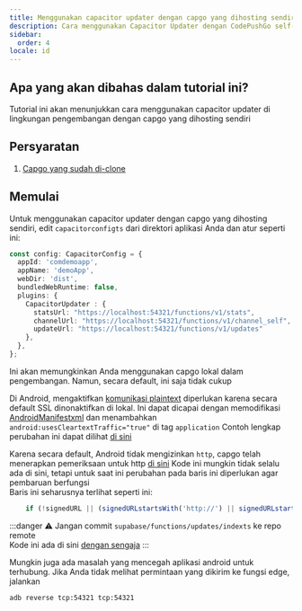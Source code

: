 ```yaml
---
title: Menggunakan capacitor updater dengan capgo yang dihosting sendiri
description: Cara menggunakan Capacitor Updater dengan CodePushGo self-hosted
sidebar:
  order: 4
locale: id
---
```


## Apa yang akan dibahas dalam tutorial ini?

Tutorial ini akan menunjukkan cara menggunakan capacitor updater di lingkungan pengembangan dengan capgo yang dihosting sendiri

## Persyaratan

1. [Capgo yang sudah di-clone](https://github.com/Cap-go/capgo)

## Memulai

Untuk menggunakan capacitor updater dengan capgo yang dihosting sendiri, edit `capacitorconfigts` dari direktori aplikasi Anda dan atur seperti ini:

```ts
const config: CapacitorConfig = {
  appId: 'comdemoapp',
  appName: 'demoApp',
  webDir: 'dist',
  bundledWebRuntime: false,
  plugins: {
    CapacitorUpdater : {
      statsUrl: "https://localhost:54321/functions/v1/stats",
      channelUrl: "https://localhost:54321/functions/v1/channel_self",
      updateUrl: "https://localhost:54321/functions/v1/updates"
    },
  },
};
```

Ini akan memungkinkan Anda menggunakan capgo lokal dalam pengembangan. Namun, secara default, ini saja tidak cukup

Di Android, mengaktifkan [komunikasi plaintext](https://developerandroidcom/topic/security/risks/cleartext) diperlukan karena secara default SSL dinonaktifkan di lokal.
Ini dapat dicapai dengan memodifikasi [AndroidManifestxml](https://github.com/Cap-go/capacitor-updater/blob/main/android/src/main/AndroidManifestxml) dan menambahkan `android:usesCleartextTraffic="true"` di tag `application`
Contoh lengkap perubahan ini dapat dilihat [di sini](https://gistgithubcom/WcaleNieWolny/061a015acdebe35eaf3afd7030797701)

Karena secara default, Android tidak mengizinkan `http`, capgo telah menerapkan pemeriksaan untuk http [di sini](https://github.com/Cap-go/capgo/blob/4cce6c0707d745faa2afbab643e636bad927c602/supabase/functions/updates/indexts#L396)
Kode ini mungkin tidak selalu ada di sini, tetapi untuk saat ini perubahan pada baris ini diperlukan agar pembaruan berfungsi  
Baris ini seharusnya terlihat seperti ini:
```ts
    if (!signedURL || (signedURLstartsWith('http://') || signedURLstartsWith('https://'))) {
```

:::danger
⚠️ Jangan commit `supabase/functions/updates/indexts` ke repo remote\
Kode ini ada di sini [dengan sengaja](https://github.com/Cap-go/capacitor-updater/issues/37#issuecomment-1684916354)
:::

Mungkin juga ada masalah yang mencegah aplikasi android untuk terhubung. Jika Anda tidak melihat permintaan yang dikirim ke fungsi edge, jalankan
```bash
adb reverse tcp:54321 tcp:54321
```
